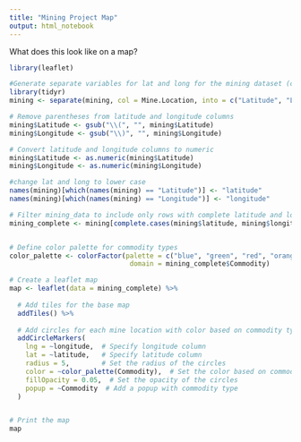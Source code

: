 ```yaml
---
title: "Mining Project Map"
output: html_notebook
---
```

What does this look like on a map?
```r
library(leaflet)

#Generate separate variables for lat and long for the mining dataset (current format is (lat, long))
library(tidyr)
mining <- separate(mining, col = Mine.Location, into = c("Latitude", "Longitude"), sep = ", ", remove = FALSE)

# Remove parentheses from latitude and longitude columns
mining$Latitude <- gsub("\\(", "", mining$Latitude)
mining$Longitude <- gsub("\\)", "", mining$Longitude)

# Convert latitude and longitude columns to numeric
mining$Latitude <- as.numeric(mining$Latitude)
mining$Longitude <- as.numeric(mining$Longitude)

#change lat and long to lower case
names(mining)[which(names(mining) == "Latitude")] <- "latitude"
names(mining)[which(names(mining) == "Longitude")] <- "longitude"

# Filter mining_data to include only rows with complete latitude and longitude information
mining_complete <- mining[complete.cases(mining$latitude, mining$longitude), ]


# Define color palette for commodity types
color_palette <- colorFactor(palette = c("blue", "green", "red", "orange", "purple", "yellow"),
                              domain = mining_complete$Commodity)

# Create a leaflet map
map <- leaflet(data = mining_complete) %>%
  
  # Add tiles for the base map
  addTiles() %>%
  
  # Add circles for each mine location with color based on commodity type
  addCircleMarkers(
    lng = ~longitude,  # Specify longitude column
    lat = ~latitude,   # Specify latitude column
    radius = 5,        # Set the radius of the circles
    color = ~color_palette(Commodity),  # Set the color based on commodity type
    fillOpacity = 0.05,  # Set the opacity of the circles
    popup = ~Commodity  # Add a popup with commodity type
  )


# Print the map
map
```
